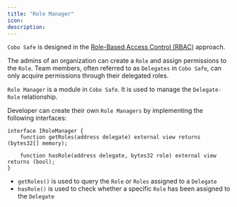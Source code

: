 ```yaml
---
title: "Role Manager"
icon: 
description: 
---
```


`Cobo Safe` is designed in the [Role-Based Access Control (RBAC)](https://en.wikipedia.org/wiki/Role-based\_access\_control) approach.

The admins of an organization can create a `Role` and assign permissions to the `Role`. Team members, often referred to as `Delegates` in `Cobo Safe`, can only acquire permissions through their delegated roles.

`Role Manager` is a module in `Cobo Safe`. It is used to manage the `Delegate-Role` relationship.

Developer can create their own `Role Managers` by implementing the following interfaces:

```solidity
interface IRoleManager {
    function getRoles(address delegate) external view returns (bytes32[] memory);

    function hasRole(address delegate, bytes32 role) external view returns (bool);
}
```

* `getRoles()` is used to query the `Role` or `Roles` assigned to a `Delegate`
* `hasRole()` is used to check whether a specific `Role` has been assigned to the `Delegate`
